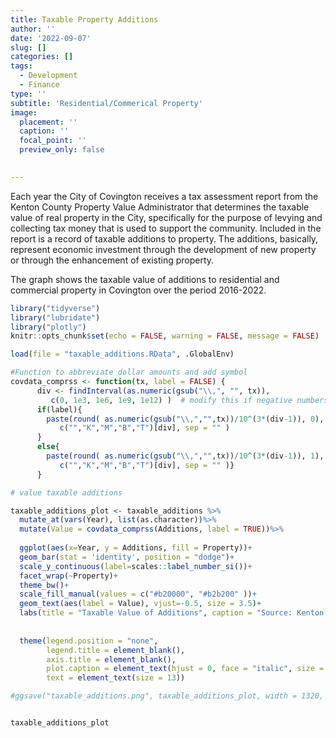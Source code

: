 ```yaml
---
title: Taxable Property Additions
author: ''
date: '2022-09-07'
slug: []
categories: []
tags:
  - Development
  - Finance
type: ''
subtitle: 'Residential/Commerical Property'
image: 
  placement: ''
  caption: ''
  focal_point: ''
  preview_only: false
  

---
```


Each year the City of Covington receives a tax assessment report from the Kenton County Property Value Administrator that determines the taxable value of real property in the City, specifically for the purpose of levying and collecting tax money that is used to support the community.  Included in the report is a record of taxable additions to property.  The additions, basically, represent economic investment through the development of new property or through the enhancement of existing property.

The graph shows the taxable value of additions to residential and commercial property in Covington over the period 2016-2022.


```r
library("tidyverse")
library("lubridate")
library("plotly")
knitr::opts_chunk$set(echo = FALSE, warning = FALSE, message = FALSE)

load(file = "taxable_additions.RData", .GlobalEnv)

#Function to abbreviate dollar amounts and add symbol
covdata_comprss <- function(tx, label = FALSE) { 
      div <- findInterval(as.numeric(gsub("\\,", "", tx)), 
         c(0, 1e3, 1e6, 1e9, 1e12) )  # modify this if negative numbers are possible
      if(label){
        paste(round( as.numeric(gsub("\\,","",tx))/10^(3*(div-1)), 0), 
           c("","K","M","B","T")[div], sep = "" )
      }
      else{
        paste(round( as.numeric(gsub("\\,","",tx))/10^(3*(div-1)), 1), 
           c("","K","M","B","T")[div], sep = "" )}
      }

```

```r

# value taxable additions

taxable_additions_plot <- taxable_additions %>%
  mutate_at(vars(Year), list(as.character))%>%
  mutate(Value = covdata_comprss(Additions, label = TRUE))%>%
  
  ggplot(aes(x=Year, y = Additions, fill = Property))+
  geom_bar(stat = 'identity', position = "dodge")+
  scale_y_continuous(label=scales::label_number_si())+
  facet_wrap(~Property)+
  theme_bw()+
  scale_fill_manual(values = c("#b20000", "#b2b200" ))+
  geom_text(aes(label = Value), vjust=-0.5, size = 3.5)+
  labs(title = "Taxable Value of Additions", caption = "Source: Kenton County PVA")+
  
  
  theme(legend.position = "none",
        legend.title = element_blank(), 
        axis.title = element_blank(),
        plot.caption = element_text(hjust = 0, face = "italic", size = 10),
        text = element_text(size = 13))

#ggsave("taxable_additions.png", taxable_additions_plot, width = 1320, height = 800, units = "px", dpi = 120)


taxable_additions_plot
```
